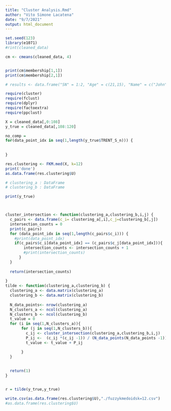 ```yaml
---
title: "Cluster Analysis.Rmd"
author: "Vito Simone Lacatena"
date: "9/7/2021"
output: html_document
---
```

```r

set.seed(123)
library(e1071)
#rint(cleaned_data)

cm <- cmeans(cleaned_data, 4)


print(cm$membership[1,1])
print(cm$membership[2,1])

# results <- data.frame("SN" = 1:2, "Age" = c(21,15), "Name" = c("John","Dora"))
```

```r
require(cluster)
require(fclust)
require(dplyr)
require(factoextra)
require(ppclust)

```


```r


X = cleaned_data[,0:108]
y_true = cleaned_data[,108:120]

no_comp = 
for(data_point_idx in seq(1,length(y_true$TRENT_S_n))) {
  
  
}
```

```r
res.clustering <- FKM.med(X, k=12)
print('done')
as.data.frame(res.clustering$U)
```


```r
# clustering_a : DataFrame
# clustering_b : DataFrame

print(y_true)



cluster_intersection <- function(clustering_a,clustering_b,i,j) {
  c_pairs <- data.frame(c_i= clustering_a[,i],c_j=clustering_b[,j])
  intersection_counts = 0
  print(c_pairs)
  for (data_point_idx in seq(1,length(c_pairs$c_i))) {
    #print(data_point_idx)
    if(c_pairs$c_i[data_point_idx] == (c_pairs$c_j[data_point_idx])){
        intersection_counts <- intersection_counts + 1
        #print(intersection_counts)
      }
  }
  
  return(intersection_counts)
  
}
tilde <- function(clustering_a,clustering_b) {
  clustering_a <- data.matrix(clustering_a)
  clustering_b <- data.matrix(clustering_b)
  
  N_data_points<- nrow(clustering_a)
  N_clusters_a <- ncol(clustering_a)
  N_clusters_b <- ncol(clustering_b)
  t_value = 0
  for (i in seq(1,N_clusters_a)){
       for (j in seq(1,N_clusters_b)){
         c_ij <- cluster_intersection(clustering_a,clustering_b,i,j)
         P_ij <-  (c_ij *(c_ij -1)) / (N_data_points(N_data_points -1))
         t_value <- t_value + P_ij

       }
  }
  
  
  return(1)
}


r = tilde(y_true,y_true)

```



```r

write.csv(as.data.frame(res.clustering$U),"./fuzzykmedoidsk=12.csv")
#as.data.frame(res.clustering$U)
```

